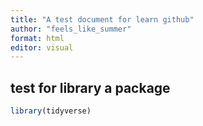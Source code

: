 ```yaml
---
title: "A test document for learn github"
author: "feels_like_summer"
format: html
editor: visual
---
```


## test for library a package

```r
library(tidyverse)
```
